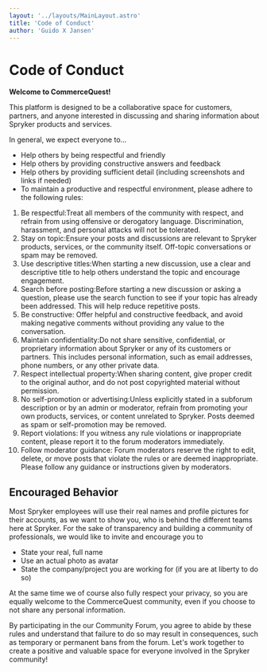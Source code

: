 ```yaml
---
layout: '../layouts/MainLayout.astro'
title: 'Code of Conduct'
author: 'Guido X Jansen'    
---
```

# Code of Conduct

**Welcome to CommerceQuest!**

This platform is designed to be a collaborative space for customers, partners, and anyone interested in discussing and sharing information about Spryker products and services.

In general, we expect everyone to…

* Help others by being respectful and friendly
* Help others by providing constructive answers and feedback
* Help others by providing sufficient detail (including screenshots and links if needed)
* To maintain a productive and respectful environment, please adhere to the following rules:

1. Be respectful:Treat all members of the community with respect, and refrain from using offensive or derogatory language. Discrimination, harassment, and personal attacks will not be tolerated.
2. Stay on topic:Ensure your posts and discussions are relevant to Spryker products, services, or the community itself. Off-topic conversations or spam may be removed.
3. Use descriptive titles:When starting a new discussion, use a clear and descriptive title to help others understand the topic and encourage engagement.
4. Search before posting:Before starting a new discussion or asking a question, please use the search function to see if your topic has already been addressed. This will help reduce repetitive posts.
5. Be constructive: Offer helpful and constructive feedback, and avoid making negative comments without providing any value to the conversation.
6. Maintain confidentiality:Do not share sensitive, confidential, or proprietary information about Spryker or any of its customers or partners. This includes personal information, such as email addresses, phone numbers, or any other private data.
7. Respect intellectual property:When sharing content, give proper credit to the original author, and do not post copyrighted material without permission.
8. No self-promotion or advertising:Unless explicitly stated in a subforum description or by an admin or moderator, refrain from promoting your own products, services, or content unrelated to Spryker. Posts deemed as spam or self-promotion may be removed.
9. Report violations: If you witness any rule violations or inappropriate content, please report it to the forum moderators immediately.
10. Follow moderator guidance: Forum moderators reserve the right to edit, delete, or move posts that violate the rules or are deemed inappropriate. Please follow any guidance or instructions given by moderators.

## Encouraged Behavior

Most Spryker employees will use their real names and profile pictures for their accounts, as we want to show you, who is behind the different teams here at Spryker. For the sake of transparency and building a community of professionals, we would like to invite and encourage you to

* State your real, full name
* Use an actual photo as avatar
* State the company/project you are working for (if you are at liberty to do so)

At the same time we of course also fully respect your privacy, so you are equally welcome to the CommerceQuest community, even if you choose to not share any personal information.

By participating in the our Community Forum, you agree to abide by these rules and understand that failure to do so may result in consequences, such as temporary or permanent bans from the forum. Let's work together to create a positive and valuable space for everyone involved in the Spryker community!